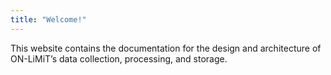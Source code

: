 ```yaml
---
title: "Welcome!"
---
```


This website contains the documentation for the design and architecture
of ON-LiMiT's data collection, processing, and storage.
